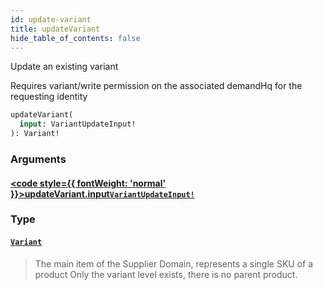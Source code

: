 ```yaml
---
id: update-variant
title: updateVariant
hide_table_of_contents: false
---
```








Update an existing variant
            
Requires variant/write permission on the associated demandHq for the requesting identity

```graphql
updateVariant(
  input: VariantUpdateInput!
): Variant!
```


### Arguments

#### [<code style={{ fontWeight: 'normal' }}>updateVariant.<b>input</b></code>](#)<Bullet />[`VariantUpdateInput!`](/demand/api/graphql-admin/reference/inputs/variant-update-input) <Badge class="secondary" text="non-null"/> <Badge class="secondary" text="input"/>
> 
> 

### Type

#### [`Variant`](/demand/api/graphql-admin/reference/objects/variant) <Badge class="secondary" text="object"/>
> The main item of the Supplier Domain, represents a single SKU of a product
Only the variant level exists, there is no parent product.
> 





